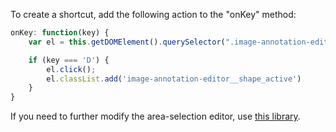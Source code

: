 <Cut title="How do I create a shortcut for adding a polygon in “image-annotation”?">

To create a shortcut, add the following action to the "onKey" method:

```javascript
onKey: function(key) {
    var el = this.getDOMElement().querySelector(".image-annotation-editor__shape-polygon");

    if (key === 'D') {
        el.click();
        el.classList.add('image-annotation-editor__shape_active')
    }
}
```

If you need to further modify the area-selection editor, use [this library](https://github.com/vmit/image-annotation).

</Cut>
